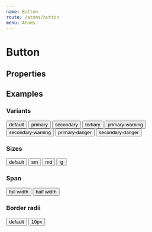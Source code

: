 ```yaml
---
name: Button
route: /atoms/button
menu: Atoms
---
```



# Button

## Properties

<PropsTable of={Button} />

## Examples

### Variants

<Playground>
  <Button>default</Button>
  <Button variant="primary">primary</Button>
  <Button variant="secondary">secondary</Button>
  <Button variant="tertiary">tertiary</Button>
  <Button variant="primary-warning">primary-warning</Button>
  <Button variant="secondary-warning">secondary-warning</Button>
  <Button variant="primary-danger">primary-danger</Button>
  <Button variant="secondary-danger">secondary-danger</Button>
</Playground>

### Sizes

<Playground>
  <Button>default</Button>
  <Button size="sm">sm</Button>
  <Button size="md">md</Button>
  <Button size="lg">lg</Button>
</Playground>

### Span

<Playground>
  <Button span="full">full width</Button>
  <Button span="half">half width</Button>
</Playground>

### Border radii

<Playground>
  <Button>default</Button>
  <Button radius='10px'>10px</Button>
</Playground>
